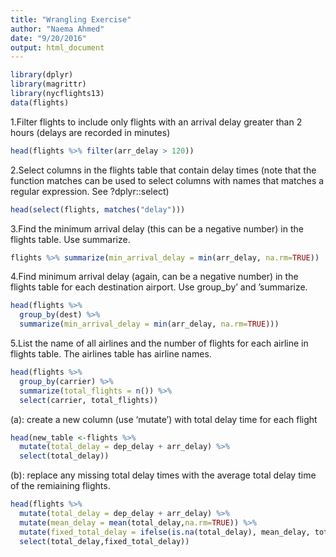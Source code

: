 ```yaml
---
title: "Wrangling Exercise"
author: "Naema Ahmed"
date: "9/20/2016"
output: html_document
---
```


```r
library(dplyr)
library(magrittr)
library(nycflights13)
data(flights)
```

1.Filter flights to include only flights with an arrival delay greater than 2 hours (delays are recorded in minutes)
```r
head(flights %>% filter(arr_delay > 120))
```

2.Select columns in the flights table that contain delay times (note that the function matches can be used to select columns with names that matches a regular expression. See ?dplyr::select)

```r
head(select(flights, matches("delay")))
```

3.Find the minimum arrival delay (this can be a negative number) in the flights table. Use summarize.
```r
flights %>% summarize(min_arrival_delay = min(arr_delay, na.rm=TRUE))
```

4.Find minimum arrival delay (again, can be a negative number) in the flights table for each destination airport. Use group_by' and 'summarize.
```r
head(flights %>%
  group_by(dest) %>% 
  summarize(min_arrival_delay = min(arr_delay, na.rm=TRUE)))
```

5.List the name of all airlines and the number of flights for each airline in flights table. The airlines table has airline names.
```r
head(flights %>%
  group_by(carrier) %>%
  summarize(total_flights = n()) %>%
  select(carrier, total_flights))
```

(a): create a new column (use ‘mutate’) with total delay time for each flight
```r
head(new_table <-flights %>%
  mutate(total_delay = dep_delay + arr_delay) %>%
  select(total_delay))
```

(b): replace any missing total delay times with the average total delay time of the remiaining flights.
```r
head(flights %>%
  mutate(total_delay = dep_delay + arr_delay) %>%
  mutate(mean_delay = mean(total_delay,na.rm=TRUE)) %>%
  mutate(fixed_total_delay = ifelse(is.na(total_delay), mean_delay, total_delay)) %>%
  select(total_delay,fixed_total_delay))
```
